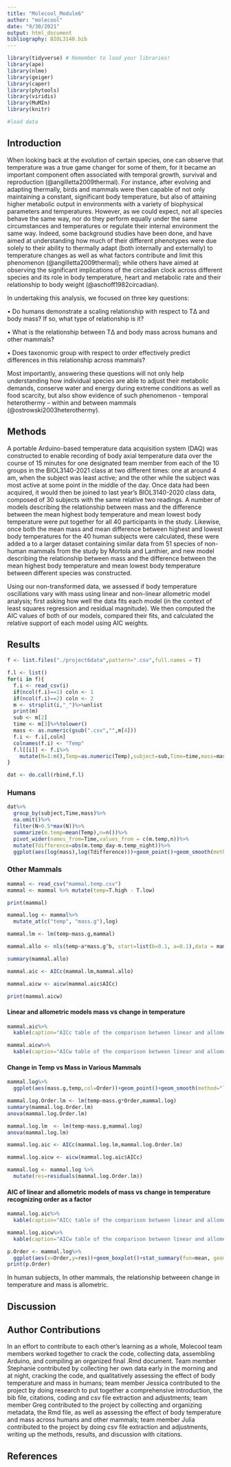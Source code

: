```yaml
---
title: "Molecool_Module6"
author: "molecool"
date: "9/30/2021"
output: html_document
bibliography: BIOL3140.bib
---
```


```r
library(tidyverse) # Remember to load your libraries!
library(ape)
library(nlme)
library(geiger)
library(caper)
library(phytools)
library(viridis)
library(MuMIn)
library(knitr)

#load data
```
## Introduction

When looking back at the evolution of certain species, one can observe that temperature was a true game changer for some of them, for it became an important component often associated with temporal growth, survival and reproduction (@angilletta2009thermal). For instance, after evolving and adapting thermally, birds and mammals were then capable of not only maintaining a constant, significant body temperature, but also of attaining higher metabolic output in environments with a variety of biophysical parameters and temperatures. However, as we could expect, not all species behave the same way, nor do they perform equally under the same circumstances and temperatures or regulate their internal environment the same way. Indeed, some background studies have been done, and have aimed at understanding how much of their different phenotypes were due solely to their ability to thermally adapt (both internally and externally) to temperature changes as well as what factors contribute and limit this phenomenon (@angilletta2009thermal); while others have aimed at observing the significant implications of the circadian clock across different species and its role in body temperature, heart and metabolic rate and their relationship to body weight (@aschoff1982circadian).

In undertaking this analysis, we focused on three key questions:

•	Do humans demonstrate a scaling relationship with respect to TΔ and body mass? If so, what type of relationship is it?

•	What is the relationship between TΔ and body mass across humans and other mammals?

•	Does taxonomic group with respect to order effectively predict differences in this relationship across mammals?

Most importantly, answering these questions will not only help understanding how individual species are able to adjust their metabolic demands, conserve water and energy during extreme conditions as well as food scarcity, but also show evidence of such phenomenon - temporal heterothermy – within and between mammals (@ostrowski2003heterothermy). 


## Methods 

A portable Arduino-based temperature data acquisition system (DAQ) was constructed to enable recording of body axial temperature data over the course of 15 minutes for one designated team member from each of the 10 groups in the BIOL3140-2021 class at two different times: one at around 4 am, when the subject was least active; and the other while the subject was most active at some point in the middle of the day. Once data had been acquired, it would then be joined to last year’s BIOL3140-2020 class data, composed of 30 subjects with the same relative two readings. A number of models describing the relationship between mass and the difference between the mean highest body temperature and mean lowest body temperature were put together for all 40 participants in the study. Likewise, once both the mean mass and mean difference between highest and lowest body temperatures for the 40 human subjects were calculated, these were added a to a larger dataset containing similar data from 51 species of non-human mammals from the study by Mortola and Lanthier, and new model describing the relationship between mass and the difference between the mean highest body temperature and mean lowest body temperature between different species was constructed.

Using our non-transformed data, we assessed if body temperature oscillations vary with mass using linear and non-linear allometric model analysis; first asking how well the data fits each model (in the context of least squares regression and residual magnitude).  We then computed the AIC values of both of our models, compared their fits, and calculated the relative support of each model using AIC weights.

## Results

```r
f <- list.files("./project6data",pattern=".csv",full.names = T)

f.l <- list()
for(i in f){
  f.i <- read_csv(i)
  if(ncol(f.i)==1) coln <- 1
  if(ncol(f.i)==2) coln <- 2
  m <- strsplit(i,"_")%>%unlist
  print(m)
  sub <- m[2]
  time <- m[3]%>%tolower()
  mass <- as.numeric(gsub(".csv","",m[4]))
  f.i <- f.i[,coln]
  colnames(f.i) <- "Temp"
  f.l[[i]] <- f.i%>%
    mutate(N=1:n(),Temp=as.numeric(Temp),subject=sub,Time=time,mass=mass)
}

dat <- do.call(rbind,f.l)
```
### Humans
```r
  
dat%>%
  group_by(subject,Time,mass)%>%
  na.omit()%>%
  filter(N>0.5*max(N))%>%
  summarize(m.temp=mean(Temp),n=n())%>%
  pivot_wider(names_from=Time,values_from = c(m.temp,n))%>%
  mutate(Tdifference=abs(m.temp_day-m.temp_night))%>%
  ggplot(aes(log(mass),log(Tdifference)))+geom_point()+geom_smooth(method='lm')
```

### Other Mammals
```r
mammal <- read_csv("mammal.temp.csv")
mammal <- mammal %>% mutate(temp=T.high - T.low)

print(mammal)

mammal.log <- mammal%>%
  mutate_at(c("temp", "mass.g"),log)

mammal.lm <- lm(temp~mass.g,mammal)

mammal.allo <- nls(temp~a*mass.g^b, start=list(b=0.1, a=0.1),data = mammal)

summary(mammal.allo)

mammal.aic <- AICc(mammal.lm,mammal.allo)

mammal.aicw <- aicw(mammal.aic$AICc)

print(mammal.aicw)
```
#### Linear and allometric models mass vs change in temperature
```r
mammal.aic%>%
  kable(caption="AICc table of the comparison between linear and allometric models of the relationship between mass and change in temperature")

mammal.aicw%>%
  kable(caption="AICw table of the comparison between linear and allometric models of the relationship between mass and change in temperature")
```

#### Change in Temp vs Mass in Various Mammals
```r
mammal.log%>%
  ggplot(aes(mass.g,temp,col=Order))+geom_point()+geom_smooth(method="lm")
```

```r
mammal.log.Order.lm <- lm(temp~mass.g*Order,mammal.log)
summary(mammal.log.Order.lm)
anova(mammal.log.Order.lm)

mammal.log.lm  <- lm(temp~mass.g,mammal.log)
anova(mammal.log.lm)

mammal.log.aic <- AICc(mammal.log.lm,mammal.log.Order.lm)

mammal.log.aicw <- aicw(mammal.log.aic$AICc)

mammal.log <- mammal.log %>%
  mutate(res=residuals(mammal.log.Order.lm))
```
#### AIC of linear and allometric models of mass vs change in temperature recognizing order as a factor
```r
mammal.log.aic%>%
  kable(caption="AICc table of the comparison between linear and allometric models of the relationship between mass and change in temperature recognizing order as a factor")

mammal.log.aicw%>%
  kable(caption="AICw table of the comparison between linear and allometric models of the relationship between mass and change in temperature recognizing order as a factor")
```

```r
p.Order <- mammal.log%>%
  ggplot(aes(x=Order,y=res))+geom_boxplot()+stat_summary(fun=mean, geom="point", size=2)
print(p.Order)
```


In human subjects, 
In other mammals, the relationship betweeen change in temperature and mass is allometric.  

## Discussion


## Author Contributions

In an effort to contribute to each other's learning as a whole, Molecool team members worked together to crack the code, collecting data, assembling Arduino, and compiling an organized final .Rmd document. Team member Stephanie contributed by collecting her own data early in the morning and at night, cracking the code, and qualitatively assessing the effect of body temperature and mass in humans; team member Jessica contributed to the project by doing research to put together a comprehensive introduction, the bib file, citations, coding and csv file extraction and adjustments; team member Greg contributed to the project by collecting and organizing metadata, the Rmd file, as well as assessing the effect of body temperature and mass across humans and other mammals; team member Julia contributed to the project by doing csv file extraction and adjustments, writing up the methods, results, and discussion with citations.

## References 

